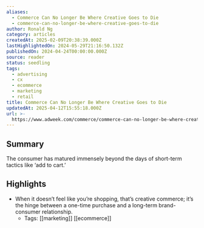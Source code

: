 ```yaml
---
aliases:
  - Commerce Can No Longer Be Where Creative Goes to Die
  - commerce-can-no-longer-be-where-creative-goes-to-die
author: Ronald Ng
category: articles
createdAt: 2025-02-09T20:38:39.000Z
lastHighlightedOn: 2024-05-29T21:16:50.132Z
publishedOn: 2024-04-24T00:00:00.000Z
source: reader
status: seedling
tags:
  - advertising
  - cx
  - ecommerce
  - marketing
  - retail
title: Commerce Can No Longer Be Where Creative Goes to Die
updatedAt: 2025-04-12T15:55:18.000Z
url: >-
  https://www.adweek.com/commerce/commerce-can-no-longer-be-where-creative-goes-to-die/?utm_source=postup&utm_medium=email&utm_campaign=Adweek_Daily_Newsletter_240425054631&recip_id=2165214&lyt_id=2165214
---
```

## Summary

The consumer has matured immensely beyond the days of short-term tactics like ‘add to cart.’

## Highlights

- When it doesn’t feel like you’re shopping, that’s creative commerce; it’s the hinge between a one-time purchase and a long-term brand-consumer relationship.
    - Tags: [[marketing]] [[ecommerce]]
